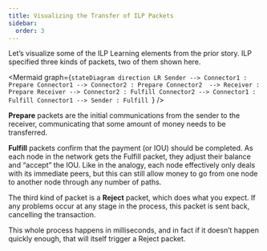 ```yaml
---
title: Visualizing the Transfer of ILP Packets
sidebar:
  order: 3
---
```



Let’s visualize some of the ILP Learning elements from the prior story. ILP specified three kinds of packets, two of them shown here.

<Mermaid
  graph={`stateDiagram
      direction LR
      Sender --> Connector1 : Prepare
      Connector1 --> Connector2 : Prepare
      Connector2  --> Receiver : Prepare
      Receiver --> Connector2 : Fulfill
      Connector2 --> Connector1 : Fulfill
      Connector1 --> Sender : Fulfill
`}
/>

**Prepare** packets are the initial communications from the sender to the receiver, communicating that some amount of money needs to be transferred.

**Fulfill** packets confirm that the payment (or IOU) should be completed. As each node in the network gets the Fulfill packet, they adjust their balance and “accept” the IOU. Like in the analogy, each node effectively only deals with its immediate peers, but this can still allow money to go from one node to another node through any number of paths.

The third kind of packet is a **Reject** packet, which does what you expect. If any problems occur at any stage in the process, this packet is sent back, cancelling the transaction.

This whole process happens in milliseconds, and in fact if it doesn’t happen quickly enough, that will itself trigger a Reject packet.
